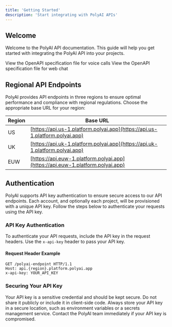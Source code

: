 ```yaml
---
title: 'Getting Started'
description: 'Start integrating with PolyAI APIs'
---
```


## Welcome

Welcome to the PolyAI API documentation. This guide will help you get started with integrating the PolyAI API into your projects.

<Card title="PolyAI Conversation Endpoints" icon="telephone_receiver" href="https://github.com/gimki/docs/blob/main/api-reference/conversations/openapi.json">
  View the OpenAPI specification file for voice calls
</Card>

<Card title="PolyAI Chat Endpoints" icon="telephone_receiver" href="https://github.com/gimki/docs/blob/main/api-reference/conversations/openapi.json">
  View the OpenAPI specification file for web chat
</Card>


## Regional API Endpoints

PolyAI provides API endpoints in three regions to ensure optimal performance and compliance with regional regulations. Choose the appropriate base URL for your region:

| Region | Base URL                                                                       |
| ------ | ------------------------------------------------------------------------------ |
| US     | [https://api.us-1.platform.polyai.app](https://api.us-1.platform.polyai.app)   |
| UK     | [https://api.uk-1.platform.polyai.app](https://api.uk-1.platform.polyai.app)   |
| EUW    | [https://api.euw-1.platform.polyai.app](https://api.euw-1.platform.polyai.app) |

## Authentication

PolyAI supports API key authentication to ensure secure access to our API endpoints. Each account, and optionally each project, will be provisioned with a unique API key. Follow the steps below to authenticate your requests using the API key.

### API Key Authentication

To authenticate your API requests, include the API key in the request headers. Use the `x-api-key` header to pass your API key.

#### Request Header Example

```http
GET /polyai-endpoint HTTP/1.1
Host: api.{region}.platform.polyai.app
x-api-key: YOUR_API_KEY
```

### Securing Your API Key

Your API key is a sensitive credential and should be kept secure. Do not share it publicly or include it in client-side code. Always store your API key in a secure location, such as environment variables or a secrets management service.
Contact the PolyAI team immediately if your API key is compromised.